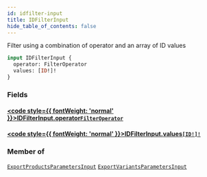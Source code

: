 ```yaml
---
id: idfilter-input
title: IDFilterInput
hide_table_of_contents: false
---
```








Filter using a combination of operator and an array of ID values

```graphql
input IDFilterInput {
  operator: FilterOperator
  values: [ID!]!
}
```


### Fields

#### [<code style={{ fontWeight: 'normal' }}>IDFilterInput.<b>operator</b></code>](#)<Bullet />[`FilterOperator`](/demand/api/graphql-admin/reference/enums/filter-operator) <Badge class="secondary" text="enum"/>
> 
> 

#### [<code style={{ fontWeight: 'normal' }}>IDFilterInput.<b>values</b></code>](#)<Bullet />[`[ID!]!`](/demand/api/graphql-admin/reference/scalars/id) <Badge class="secondary" text="non-null"/> <Badge class="secondary" text="scalar"/>
> 
> 



### Member of

[`ExportProductsParametersInput`](/demand/api/graphql-admin/reference/inputs/export-products-parameters-input)  <Badge class="secondary" text="input"/><Bullet />[`ExportVariantsParametersInput`](/demand/api/graphql-admin/reference/inputs/export-variants-parameters-input)  <Badge class="secondary" text="input"/>



